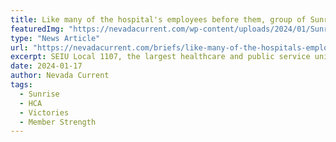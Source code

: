 ---
title: Like many of the hospital's employees before them, group of Sunrise health workers vote to unionize
featuredImg: "https://nevadacurrent.com/wp-content/uploads/2024/01/Sunrise-Professionals.Group-Photo-with-Vote-Yes-Signs.SEIU-1107.12.23-1024x485.jpg"
type: "News Article"
url: "https://nevadacurrent.com/briefs/like-many-of-the-hospitals-employees-before-them-group-of-sunrise-health-workers-vote-to-unionize/#:~:text=SEIU%20Local%201107%2C%20the,on%20Jan.%2011%20and%2012."
excerpt: SEIU Local 1107, the largest healthcare and public service union in the state, now represents the bulk of employees at Sunrise Hospital and Medical Center healthcare workers, including speech-language pathologists, clinical pharmacists, and social workers, who voted to unionize on Jan. 11 and 12.
date: 2024-01-17
author: Nevada Current
tags:
  - Sunrise
  - HCA
  - Victories
  - Member Strength
---
